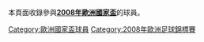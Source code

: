 本頁面收錄參與'''[[2008年歐洲國家盃|2008年歐洲國家盃]]'''的球員。
{{Commonscat|Fussball-Europameisterschaft 2008}}

[[Category:歐洲國家盃球員|Category:歐洲國家盃球員]]
[[Category:2008年歐洲足球錦標賽|Category:2008年歐洲足球錦標賽]]